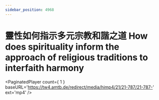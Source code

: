 ```yaml
---
sidebar_position: 4968
---
```



# 靈性如何指示多元宗教和諧之道 How does spirituality inform the approach of  religious traditions to interfaith harmony

<PaginatedPlayer count={ 1 } baseURL='https://tw4.amtb.de/redirect/media/himp4/21/21-787/21-787-' ext='mp4' />